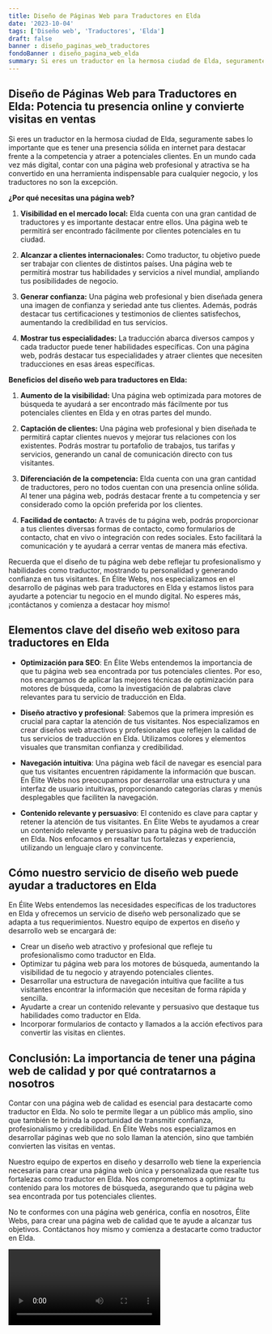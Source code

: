 ```yaml
---
title: Diseño de Páginas Web para Traductores en Elda
date: '2023-10-04'
tags: ['Diseño web', 'Traductores', 'Elda']
draft: false
banner : diseño_paginas_web_traductores
fondoBanner : diseño_pagina_web_elda
summary: Si eres un traductor en la hermosa ciudad de Elda, seguramente sabes lo importante que es tener una presencia sólida en internet para destacar frente a la competencia y atraer a potenciales clientes. En un mundo cada vez más digital, contar con una página web profesional y atractiva se ha convertido en una herramienta indispensable para cualquier negocio, y los traductores no son la excepción.
---
```


## Diseño de Páginas Web para Traductores en Elda: Potencia tu presencia online y convierte visitas en ventas

Si eres un traductor en la hermosa ciudad de Elda, seguramente sabes lo importante que es tener una presencia sólida en internet para destacar frente a la competencia y atraer a potenciales clientes. En un mundo cada vez más digital, contar con una página web profesional y atractiva se ha convertido en una herramienta indispensable para cualquier negocio, y los traductores no son la excepción.

**¿Por qué necesitas una página web?**

1. **Visibilidad en el mercado local:** Elda cuenta con una gran cantidad de traductores y es importante destacar entre ellos. Una página web te permitirá ser encontrado fácilmente por clientes potenciales en tu ciudad.

2. **Alcanzar a clientes internacionales:** Como traductor, tu objetivo puede ser trabajar con clientes de distintos países. Una página web te permitirá mostrar tus habilidades y servicios a nivel mundial, ampliando tus posibilidades de negocio.

3. **Generar confianza:** Una página web profesional y bien diseñada genera una imagen de confianza y seriedad ante tus clientes. Además, podrás destacar tus certificaciones y testimonios de clientes satisfechos, aumentando la credibilidad en tus servicios.

4. **Mostrar tus especialidades:** La traducción abarca diversos campos y cada traductor puede tener habilidades específicas. Con una página web, podrás destacar tus especialidades y atraer clientes que necesiten traducciones en esas áreas específicas.

**Beneficios del diseño web para traductores en Elda:**

1. **Aumento de la visibilidad:** Una página web optimizada para motores de búsqueda te ayudará a ser encontrado más fácilmente por tus potenciales clientes en Elda y en otras partes del mundo.

2. **Captación de clientes:** Una página web profesional y bien diseñada te permitirá captar clientes nuevos y mejorar tus relaciones con los existentes. Podrás mostrar tu portafolio de trabajos, tus tarifas y servicios, generando un canal de comunicación directo con tus visitantes.

3. **Diferenciación de la competencia:** Elda cuenta con una gran cantidad de traductores, pero no todos cuentan con una presencia online sólida. Al tener una página web, podrás destacar frente a tu competencia y ser considerado como la opción preferida por los clientes.

4. **Facilidad de contacto:** A través de tu página web, podrás proporcionar a tus clientes diversas formas de contacto, como formularios de contacto, chat en vivo o integración con redes sociales. Esto facilitará la comunicación y te ayudará a cerrar ventas de manera más efectiva.

Recuerda que el diseño de tu página web debe reflejar tu profesionalismo y habilidades como traductor, mostrando tu personalidad y generando confianza en tus visitantes. En Élite Webs, nos especializamos en el desarrollo de páginas web para traductores en Elda y estamos listos para ayudarte a potenciar tu negocio en el mundo digital. No esperes más, ¡contáctanos y comienza a destacar hoy mismo!

<GifSeo />

<Cta />

## Elementos clave del diseño web exitoso para traductores en Elda

- **Optimización para SEO**: En Élite Webs entendemos la importancia de que tu página web sea encontrada por tus potenciales clientes. Por eso, nos encargamos de aplicar las mejores técnicas de optimización para motores de búsqueda, como la investigación de palabras clave relevantes para tu servicio de traducción en Elda.

- **Diseño atractivo y profesional**: Sabemos que la primera impresión es crucial para captar la atención de tus visitantes. Nos especializamos en crear diseños web atractivos y profesionales que reflejen la calidad de tus servicios de traducción en Elda. Utilizamos colores y elementos visuales que transmitan confianza y credibilidad.

- **Navegación intuitiva**: Una página web fácil de navegar es esencial para que tus visitantes encuentren rápidamente la información que buscan. En Élite Webs nos preocupamos por desarrollar una estructura y una interfaz de usuario intuitivas, proporcionando categorías claras y menús desplegables que faciliten la navegación.

- **Contenido relevante y persuasivo**: El contenido es clave para captar y retener la atención de tus visitantes. En Élite Webs te ayudamos a crear un contenido relevante y persuasivo para tu página web de traducción en Elda. Nos enfocamos en resaltar tus fortalezas y experiencia, utilizando un lenguaje claro y convincente.

## Cómo nuestro servicio de diseño web puede ayudar a traductores en Elda

En Élite Webs entendemos las necesidades específicas de los traductores en Elda y ofrecemos un servicio de diseño web personalizado que se adapta a tus requerimientos. Nuestro equipo de expertos en diseño y desarrollo web se encargará de:

- Crear un diseño web atractivo y profesional que refleje tu profesionalismo como traductor en Elda.
- Optimizar tu página web para los motores de búsqueda, aumentando la visibilidad de tu negocio y atrayendo potenciales clientes.
- Desarrollar una estructura de navegación intuitiva que facilite a tus visitantes encontrar la información que necesitan de forma rápida y sencilla.
- Ayudarte a crear un contenido relevante y persuasivo que destaque tus habilidades como traductor en Elda.
- Incorporar formularios de contacto y llamados a la acción efectivos para convertir las visitas en clientes.

## Conclusión: La importancia de tener una página web de calidad y por qué contratarnos a nosotros

Contar con una página web de calidad es esencial para destacarte como traductor en Elda. No solo te permite llegar a un público más amplio, sino que también te brinda la oportunidad de transmitir confianza, profesionalismo y credibilidad. En Élite Webs nos especializamos en desarrollar páginas web que no solo llaman la atención, sino que también convierten las visitas en ventas.

Nuestro equipo de expertos en diseño y desarrollo web tiene la experiencia necesaria para crear una página web única y personalizada que resalte tus fortalezas como traductor en Elda. Nos comprometemos a optimizar tu contenido para los motores de búsqueda, asegurando que tu página web sea encontrada por tus potenciales clientes.

No te conformes con una página web genérica, confía en nosotros, Élite Webs, para crear una página web de calidad que te ayude a alcanzar tus objetivos. Contáctanos hoy mismo y comienza a destacarte como traductor en Elda.

<Video />

<CtaBot job='Traductores' city='Elda'/>

<Gmaps query='Elda+españa+maps' />